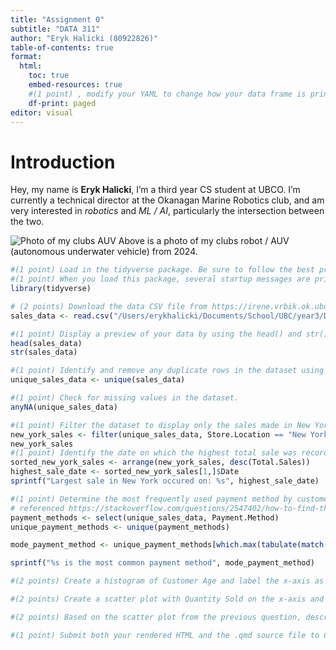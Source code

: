 ```yaml
---
title: "Assignment 0"
subtitle: "DATA 311"
author: "Eryk Halicki (80922826)"
table-of-contents: true
format:
  html:
    toc: true
    embed-resources: true
    #(1 point) , modify your YAML to change how your data frame is printed by following the instructions here: https://quarto.org/docs/computations/r.html#data-frames (I use the paged option for lecture slides).
    df-print: paged
editor: visual
---
```


# Introduction
Hey, my name is **Eryk Halicki**, I'm a third year CS student at UBCO. I'm currently a technical director at the Okanagan Marine Robotics club, and am very interested in *robotics* and *ML / AI*, particularly the intersection between the two.

![Photo of my clubs AUV](https://static.wixstatic.com/media/f0621d_34da9addbeef4f358d82a494528bce26~mv2.jpg/v1/fill/w_640,h_742,al_c,q_85,usm_0.66_1.00_0.01,enc_avif,quality_auto/f0621d_34da9addbeef4f358d82a494528bce26~mv2.jpg)
Above is a photo of my clubs robot / AUV (autonomous underwater vehicle) from 2024.

```r
#(1 point) Load in the tidyverse package. Be sure to follow the best practices as described in class/lab.
#(1 point) When you load this package, several startup messages are printed to the screen. Edit the code chunk options so these messages are suppressed.
library(tidyverse)
```

```r
# (2 points) Download the data CSV file from https://irene.vrbik.ok.ubc.ca/data/sales_data.csv and save it in a subdirectory within your assignment folder (refer to Lab 0 for recommended folder setup). Load the dataset into R using a relative path and save it to an R object (naming of your choice).
sales_data <- read.csv("/Users/erykhalicki/Documents/School/UBC/year3/DATA311/datasets/sales_data.csv")

#(1 point) Display a preview of your data by using the head() and str() functions on your data frame.
head(sales_data)
str(sales_data)

#(1 point) Identify and remove any duplicate rows in the dataset using appropriate R functions.
unique_sales_data <- unique(sales_data)

#(1 point) Check for missing values in the dataset.
anyNA(unique_sales_data)

#(1 point) Filter the dataset to display only the sales made in New York.
new_york_sales <- filter(unique_sales_data, Store.Location == "New York")
new_york_sales
#(1 point) Identify the date on which the highest total sale was recorded in New York.
sorted_new_york_sales <- arrange(new_york_sales, desc(Total.Sales))
highest_sale_date <- sorted_new_york_sales[1,]$Date
sprintf("Largest sale in New York occured on: %s", highest_sale_date)

#(1 point) Determine the most frequently used payment method by customers.
# referenced https://stackoverflow.com/questions/2547402/how-to-find-the-statistical-mode for mode calculation
payment_methods <- select(unique_sales_data, Payment.Method)
unique_payment_methods <- unique(payment_methods)

mode_payment_method <- unique_payment_methods[which.max(tabulate(match(payment_methods$Payment.Method, unique_payment_methods$Payment.Method))),]

sprintf("%s is the most common payment method", mode_payment_method)

#(2 points) Create a histogram of Customer Age and label the x-axis as “Customer Age”. Adjust the plot dimensions so that it is taller than it is wide.

#(2 points) Create a scatter plot with Quantity Sold on the x-axis and Price on the y-axis. Ensure that all axis labels are clear and readable. Title the plot “Relationship between Quantity and Price” and label the chunk using the naming convention that facilitates cross-referencing.

#(2 points) Based on the scatter plot from the previous question, describe any apparent relationship between Price and Quantity Sold. Include a cross-reference to the figure number in your response.

#(1 point) Submit both your rendered HTML and the .qmd source file to Canvas for grading. Verify that your HTML document displays as expected before submission.
```


